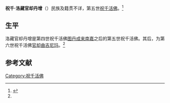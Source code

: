 '''祝千·洛藏官却丹增'''（{{bd|？||？|}}）民族及籍贯不详，第五世[[祝千活佛|祝千活佛]]。<ref name=dzls>{{Cite web |url=http://www.dizh.net/Info/1/19851/index.aspx |title=内蒙古鄂尔多斯市准格尔旗准格尔召（宝堂寺），地藏莲社，2008-05-23 |accessdate=2013-07-14 |archive-date=2013-07-15 |archive-url=https://archive.is/20130715090801/http://www.dizh.net/Info/1/19851/index.aspx |dead-url=no }}</ref>

==生平==
洛藏官却丹增是第四世祝千活佛[[祝千·图丹成来南嘉|图丹成来南嘉]]之后的第五世祝千活佛。其后，为第六世祝千活佛[[祝千·官却曲吉尼玛|官却曲吉尼玛]]。<ref name=dzls/>

==参考文献==
{{reflist}}

{{start box}}
{{s-rel|bu}}
{{s-before|[[祝千·图丹成来南嘉|祝千·图丹成来南嘉]]}}
{{s-title|[[祝千活佛|祝千活佛]]|（坐床年份不详）—（卒年不详）}}
{{s-after|[[祝千·官却曲吉尼玛|祝千·官却曲吉尼玛]]}}
{{end box}}

[[Category:祝千活佛|Category:祝千活佛]]